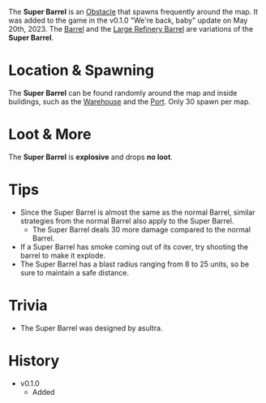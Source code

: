 The **Super Barrel** is an [Obstacle](/obstacles) that spawns frequently around the map. It was added to the game in the v0.1.0 "We're back, baby" update on May 20th, 2023. The [Barrel](/obstacles/Barrel) and the [Large Refinery Barrel](/obstacles/large_refinery_barrel) are variations of the **Super Barrel**.

# Location & Spawning
The **Super Barrel** can be found randomly around the map and inside buildings, such as the [Warehouse](/buildings/Warehouse) and the [Port](/buildings/port). Only 30 spawn per map.


# Loot & More
The **Super Barrel** is **explosive** and drops **no loot**.

# Tips
- Since the Super Barrel is almost the same as the normal Barrel, similar strategies from the normal Barrel also apply to the Super Barrel.
    - The Super Barrel deals 30 more damage compared to the normal Barrel.
- If a Super Barrel has smoke coming out of its cover, try shooting the barrel to make it explode. 
- The Super Barrel has a blast radius ranging from 8 to 25 units, so be sure to maintain a safe distance.
# Trivia
- The Super Barrel was designed by asultra.


# History
- v0.1.0
    - Added